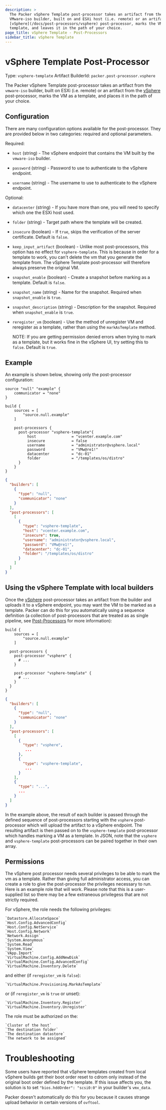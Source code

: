 ```yaml
---
description: >
  The Packer vSphere Template post-processor takes an artifact from the
  VMware-iso builder, built on and ESXi host (i.e. remote) or an artifact from the
  [vSphere](/docs/post-processors/vsphere) post-processor, marks the VM as a
  template, and leaves it in the path of your choice.
page_title: vSphere Template - Post-Processors
sidebar_title: vSphere Template
---
```


# vSphere Template Post-Processor

Type: `vsphere-template`
Artifact BuilderId: `packer.post-processor.vsphere`

The Packer vSphere Template post-processor takes an artifact from the
`vmware-iso` builder, built on ESXi (i.e. remote) or an artifact from the
[vSphere](/docs/post-processors/vsphere) post-processor, marks the VM as a
template, and places it in the path of your choice.

## Configuration

There are many configuration options available for the post-processor. They are
provided below in two categories: required and optional parameters.

Required:

- `host` (string) - The vSphere endpoint that contains the VM built by the
  `vmware-iso` builder.

- `password` (string) - Password to use to authenticate to the vSphere
  endpoint.

- `username` (string) - The username to use to authenticate to the vSphere
  endpoint.

Optional:

- `datacenter` (string) - If you have more than one, you will need to specify
  which one the ESXi host used.

- `folder` (string) - Target path where the template will be created.

- `insecure` (boolean) - If `true`, skips the verification of the server
  certificate. Default is `false`.

- `keep_input_artifact` (boolean) - Unlike most post-processors, this option
  has no effect for `vsphere-template`. This is because in order for a template
  to work, you can't delete the vm that you generate the template from. The
  vSphere Template post-processor will therefore always preserve the original
  VM.

- `snapshot_enable` (boolean) - Create a snapshot before marking as a
  template. Default is `false`.

- `snapshot_name` (string) - Name for the snapshot. Required when
  `snapshot_enable` is `true`.

- `snapshot_description` (string) - Description for the snapshot. Required
  when `snapshot_enable` is `true`.

- `reregister_vm` (boolean) - Use the method of unregister VM and reregister
  as a template, rather than using the `markAsTemplate` method.

  NOTE: If you are getting permission denied errors when trying to mark as a
  template, but it works fine in the vSphere UI, try setting this to `false`.
  Default is `true`.

## Example

An example is shown below, showing only the post-processor configuration:

<Tabs>
<Tab heading="HCL2">

```hcl
source "null" "example" {
    communicator = "none"
}

build {
    sources = [
        "source.null.example"
    ]

    post-processors {
      post-processor "vsphere-template"{
          host                = "vcenter.example.com"
          insecure            = false
          username            = "administrator@vsphere.local"
          password            = "VMw@re1!"
          datacenter          = "dc-01"   
          folder              = "/templates/os/distro"
      }
    }
}
```

</Tab>

<Tab heading="JSON">

```json
{
  "builders": [
    {
      "type": "null",
      "communicator": "none"
    }
  ],
  "post-processors": [
    [
      {
        "type": "vsphere-template",
        "host": "vcenter.example.com",
        "insecure": true,
        "username": "administrator@vsphere.local",
        "password": "VMw@re1!",
        "datacenter": "dc-01",
        "folder": "/templates/os/distro"
      }
    ]
  ]
}
```

</Tab>
</Tabs>

## Using the vSphere Template with local builders

Once the [vSphere](/docs/post-processors/vsphere) post-processor takes an
artifact from the builder and uploads it to a vSphere endpoint, you may want
the VM to be marked as a template. Packer can do this for you automatically
using a sequence definition (a collection of post-processors that are treated
as as single pipeline, see [Post-Processors](/docs/templates/legacy_json_templates/post-processors)
for more information):

<Tabs>
<Tab heading="HCL2">

```hcl
build {
    sources = [
        "source.null.example"
    ]

  post-processors {
    post-processor "vsphere" {
      # ...
    }

    post-processor "vsphere-template" {
      # ...
    }
  }
}
```

</Tab>

<Tab heading="JSON">

```json
{
  "builders": [
    {
      "type": "null",
      "communicator": "none"
    }
  ],
  "post-processors": [
    [
      {
        "type": "vsphere",
         ...
      },
      {
        "type": "vsphere-template",
         ...
      }
    ],
    {
      "type": "...",
      ...
    }
  ]
}


```

</Tab>
</Tabs>

In the example above, the result of each builder is passed through the defined
sequence of post-processors starting with the `vsphere` post-processor which
will upload the artifact to a vSphere endpoint. The resulting artifact is then
passed on to the `vsphere-template` post-processor which handles marking a VM
as a template. In JSON, note that the `vsphere` and `vsphere-template`
post-processors can be paired together in their own array.

## Permissions

The vSphere post processor needs several privileges to be able to mark the
vm as a template. Rather than giving full administrator access, you can create
a role to give the post-processor the privileges necessary to run. Here is an
example role that will work. Please note that this is a user-supplied list so
there may be a few extraneous privilegess that are not strictly required.

For vSphere, the role needs the following privileges:

    `Datastore.AllocateSpace`
    `Host.Config.AdvancedConfig`
    `Host.Config.NetService`
    `Host.Config.Network`
    `Network.Assign`
    `System.Anonymous`
    `System.Read`
    `System.View`
    `VApp.Import`
    `VirtualMachine.Config.AddNewDisk`
    `VirtualMachine.Config.AdvancedConfig`
    `VirtualMachine.Inventory.Delete`

and either (if `reregister_vm` is `false`):

    `VirtualMachine.Provisioning.MarkAsTemplate`

or (if `reregister_vm` is `true` or unset):

    `VirtualMachine.Inventory.Register`
    `VirtualMachine.Inventory.Unregister`

The role must be authorized on the:

    `Cluster of the host`
    `The destination folder`
    `The destination datastore`
    `The network to be assigned`

# Troubleshooting

Some users have reported that vSphere templates created from local vSphere builds
get their boot order reset to cdrom only instead of the original boot order
defined by the template. If this issue affects you, the solution is to set
`"bios.hddOrder": "scsi0:0"` in your builder's `vmx_data`.

Packer doesn't automatically do this for you because it causes strange upload
behavior in certain versions of `ovftool`.
